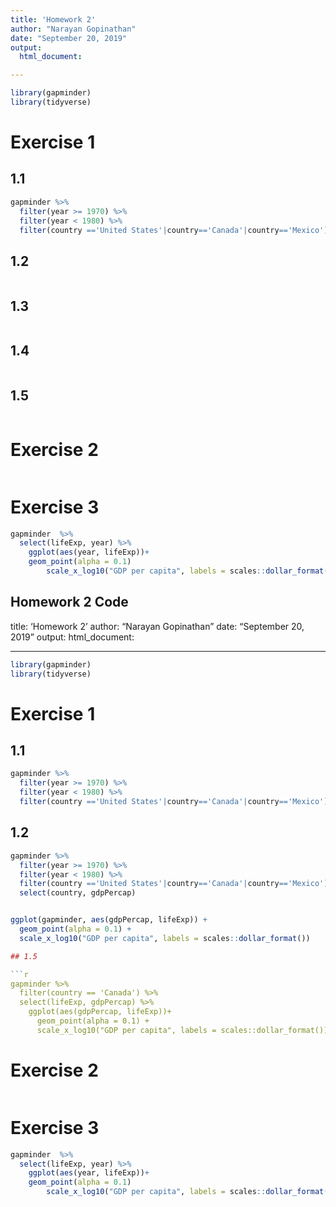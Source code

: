 ```yaml
---
title: 'Homework 2'
author: "Narayan Gopinathan"
date: "September 20, 2019"
output: 
  html_document:

---
```


```r
library(gapminder)
library(tidyverse)

```

# Exercise 1

## 1.1

```r
gapminder %>%
  filter(year >= 1970) %>%
  filter(year < 1980) %>%
  filter(country =='United States'|country=='Canada'|country=='Mexico')
```

## 1.2

```r

```

## 1.3

```r

```

## 1.4

```r

```

## 1.5

```r

```

# Exercise 2

```r

```

# Exercise 3

```r
gapminder  %>%
  select(lifeExp, year) %>%
    ggplot(aes(year, lifeExp))+
    geom_point(alpha = 0.1)
        scale_x_log10("GDP per capita", labels = scales::dollar_format())
```

Homework 2 Code
---
title: 'Homework 2'
author: "Narayan Gopinathan"
date: "September 20, 2019"
output: 
  html_document:

---

```r
library(gapminder)
library(tidyverse)

```

# Exercise 1

## 1.1

```r
gapminder %>%
  filter(year >= 1970) %>%
  filter(year < 1980) %>%
  filter(country =='United States'|country=='Canada'|country=='Mexico')
```

## 1.2

```r
gapminder %>%
  filter(year >= 1970) %>%
  filter(year < 1980) %>%
  filter(country =='United States'|country=='Canada'|country=='Mexico') %>%
  select(country, gdpPercap)


ggplot(gapminder, aes(gdpPercap, lifeExp)) +
  geom_point(alpha = 0.1) +
  scale_x_log10("GDP per capita", labels = scales::dollar_format())

## 1.5

```r
gapminder %>%
  filter(country == 'Canada') %>%
  select(lifeExp, gdpPercap) %>%
    ggplot(aes(gdpPercap, lifeExp))+
      geom_point(alpha = 0.1) + 
      scale_x_log10("GDP per capita", labels = scales::dollar_format())
```
      
# Exercise 2

```r

```

# Exercise 3

```r
gapminder  %>%
  select(lifeExp, year) %>%
    ggplot(aes(year, lifeExp))+
    geom_point(alpha = 0.1)
        scale_x_log10("GDP per capita", labels = scales::dollar_format())
```




